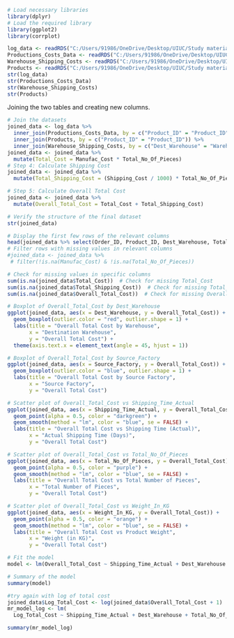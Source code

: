 ```r
# Load necessary libraries
library(dplyr)
# Load the required library
library(ggplot2)
library(corrplot)
```

```r
log_data <- readRDS("C:/Users/91986/OneDrive/Desktop/UIUC/Study material/Fall 2024-IS 507- Data.stats and info/Dataset/Cleaned_Log_Data.rds")
Productions_Costs_Data <- readRDS("C:/Users/91986/OneDrive/Desktop/UIUC/Study material/Fall 2024-IS 507- Data.stats and info/Dataset/Cleaned_Productions_Costs_Data.rds")
Warehouse_Shipping_Costs <- readRDS("C:/Users/91986/OneDrive/Desktop/UIUC/Study material/Fall 2024-IS 507- Data.stats and info/Dataset/Cleaned_Warehouse_Shipping_Costs.rds")
Products <- readRDS("C:/Users/91986/OneDrive/Desktop/UIUC/Study material/Fall 2024-IS 507- Data.stats and info/Dataset/Cleaned_Products.rds")
str(log_data)
str(Productions_Costs_Data)
str(Warehouse_Shipping_Costs)
str(Products)

```


Joining the two tables and creating new columns.

```r
# Join the datasets
joined_data <- log_data %>%
  inner_join(Productions_Costs_Data, by = c("Product_ID" = "Product_ID", "Source_Factory" = "Factory_ID")) %>%
  inner_join(Products, by = c("Product_ID" = "Product_ID")) %>%
  inner_join(Warehouse_Shipping_Costs, by = c("Dest_Warehouse" = "Warehouse_ID", "Source_Factory" = "Source_Factory_ID", "Product_ID" = "Product_ID"))
joined_data <- joined_data %>%
  mutate(Total_Cost = Manufac_Cost * Total_No_Of_Pieces)
# Step 4: Calculate Shipping Cost 
joined_data <- joined_data %>%
  mutate(Total_Shipping_Cost = (Shipping_Cost / 1000) * Total_No_Of_Pieces)

# Step 5: Calculate Overall Total Cost 
joined_data <- joined_data %>%
  mutate(Overall_Total_Cost = Total_Cost + Total_Shipping_Cost)


```

```r

# Verify the structure of the final dataset
str(joined_data)

```

```r

# Display the first few rows of the relevant columns
head(joined_data %>% select(Order_ID, Product_ID, Dest_Warehouse, Total_No_Of_Pieces, Total_Cost, Total_Shipping_Cost, Overall_Total_Cost))
# Filter rows with missing values in relevant columns
#joined_data <- joined_data %>%
 # filter(!is.na(Manufac_Cost) & !is.na(Total_No_Of_Pieces))

# Check for missing values in specific columns
sum(is.na(joined_data$Total_Cost))  # Check for missing Total_Cost
sum(is.na(joined_data$Total_Shipping_Cost))  # Check for missing Total_Shipping_Cost
sum(is.na(joined_data$Overall_Total_Cost))  # Check for missing Overall_Total_Cost


```

```r
# Boxplot of Overall_Total_Cost by Dest_Warehouse
ggplot(joined_data, aes(x = Dest_Warehouse, y = Overall_Total_Cost)) +
  geom_boxplot(outlier.color = "red", outlier.shape = 1) +
  labs(title = "Overall Total Cost by Warehouse", 
       x = "Destination Warehouse", 
       y = "Overall Total Cost") +
  theme(axis.text.x = element_text(angle = 45, hjust = 1))
```

```r
# Boxplot of Overall_Total_Cost by Source_Factory
ggplot(joined_data, aes(x = Source_Factory, y = Overall_Total_Cost)) +
  geom_boxplot(outlier.color = "blue", outlier.shape = 1) +
  labs(title = "Overall Total Cost by Source Factory", 
       x = "Source Factory", 
       y = "Overall Total Cost")
```

```r
# Scatter plot of Overall_Total_Cost vs Shipping_Time_Actual
ggplot(joined_data, aes(x = Shipping_Time_Actual, y = Overall_Total_Cost)) +
  geom_point(alpha = 0.5, color = "darkgreen") +
  geom_smooth(method = "lm", color = "blue", se = FALSE) +
  labs(title = "Overall Total Cost vs Shipping Time (Actual)", 
       x = "Actual Shipping Time (Days)", 
       y = "Overall Total Cost")
```

```r
# Scatter plot of Overall_Total_Cost vs Total_No_Of_Pieces
ggplot(joined_data, aes(x = Total_No_Of_Pieces, y = Overall_Total_Cost)) +
  geom_point(alpha = 0.5, color = "purple") +
  geom_smooth(method = "lm", color = "blue", se = FALSE) +
  labs(title = "Overall Total Cost vs Total Number of Pieces", 
       x = "Total Number of Pieces", 
       y = "Overall Total Cost")
```

```r
# Scatter plot of Overall_Total_Cost vs Weight_In_KG
ggplot(joined_data, aes(x = Weight_In_KG, y = Overall_Total_Cost)) +
  geom_point(alpha = 0.5, color = "orange") +
  geom_smooth(method = "lm", color = "blue", se = FALSE) +
  labs(title = "Overall Total Cost vs Product Weight", 
       x = "Weight (in KG)", 
       y = "Overall Total Cost")
```

```r

# Fit the model
model <- lm(Overall_Total_Cost ~ Shipping_Time_Actual + Dest_Warehouse + Total_No_Of_Pieces + Source_Factory+ Weight_In_KG, data = joined_data)

# Summary of the model
summary(model)

```


```r
#try again with log of total cost 
joined_data$Log_Total_Cost <- log(joined_data$Overall_Total_Cost + 1)  # Add 1 to avoid log(0)
mr_model_log <- lm(
  Log_Total_Cost ~ Shipping_Time_Actual + Dest_Warehouse + Total_No_Of_Pieces + Source_Factory+ Weight_In_KG, data = joined_data)

summary(mr_model_log)
```
